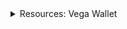 <div class="stub">
<details><summary>Resources: Vega Wallet</summary>

This section is part of a series on the topic of the *Vega Wallet*.

[What is Vega Wallet?](/concepts/vega-wallet.md)

Apps:
- [Get the browser wallet](/tools/vega-wallet#vega-wallet-browser-extension.md)
- [Create a wallet with the CLI app](/tools/vega-wallet/cli-wallet/create-wallet.md)
- [Guides for the CLI app](/tools/vega-wallet/cli-wallet/guides/index.md)

Develop with the wallet API:
- [Before you start](/api/vega-wallet/before-you-start.md)
- [How it works](/api/vega-wallet/how-it-works.md)
- [Accessing the API](/api/vega-wallet/accessing-api.md)
- [Using the JSON-RPC API](/api/vega-wallet/reference/core/json-rpc-basics.md)

Other resources:
- [See the code on GitHub ↗](https://github.com/vegaprotocol/vega)

</details>
</div>
